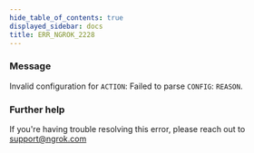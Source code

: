 ```yaml
---
hide_table_of_contents: true
displayed_sidebar: docs
title: ERR_NGROK_2228
---
```


### Message

Invalid configuration for `ACTION`: Failed to parse `CONFIG`: `REASON`.

<ErrorDetails />

### Further help

If you're having trouble resolving this error, please reach out to [support@ngrok.com](mailto:support@ngrok.com?subject=Help%20with%20ERR_NGROK_2228)
